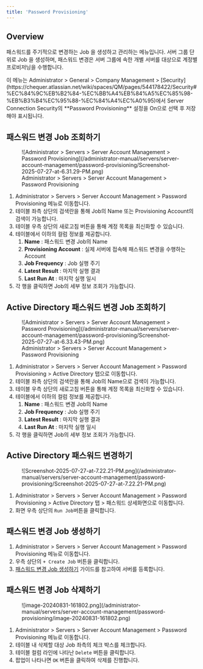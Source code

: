 ```yaml
---
title: 'Password Provisioning'
---
```



## Overview

패스워드를 주기적으로 변경하는 Job 을 생성하고 관리하는 메뉴입니다. 서버 그룹 단위로 Job 을 생성하며, 패스워드 변경은 서버 그룹에 속한 개별 서버를 대상으로 계정별 프로비저닝을 수행합니다.

<Callout type="info">
이 메뉴는 Administrator &gt; General &gt; Company Management &gt; [Security](https://chequer.atlassian.net/wiki/spaces/QM/pages/544178422/Security#%EC%84%9C%EB%B2%84-%EC%BB%A4%EB%84%A5%EC%85%98-%EB%B3%B4%EC%95%88-%EC%84%A4%EC%A0%95)에서 Server Connection Security의  **Password Provisioning**  설정을 On으로 선택 후 저장해야 표시됩니다.
</Callout>


## 패스워드 변경 Job 조회하기

<figure data-layout="center" data-align="center">
![Administrator &gt; Servers &gt; Server Account Management &gt; Password Provisioning](/administrator-manual/servers/server-account-management/password-provisioning/Screenshot-2025-07-27-at-6.31.29-PM.png)
<figcaption>
Administrator &gt; Servers &gt; Server Account Management &gt; Password Provisioning
</figcaption>
</figure>

1. Administrator &gt; Servers &gt; Server Account Management &gt; Password Provisioning 메뉴로 이동합니다.
2. 테이블 좌측 상단의 검색란을 통해 Job의 Name 또는 Provisioning Account의 검색이 가능합니다.
3. 테이블 우측 상단의 새로고침 버튼을 통해 계정 목록을 최신화할 수 있습니다.
4. 테이블에서 이하의 컬럼 정보를 제공합니다.
    1.  **Name** : 패스워드 변경 Job의 Name
    2.  **Provisioning Account**  : 실제 서버에 접속해 패스워드 변경을 수행하는 Account
    3.  **Job Frequency**  : Job 실행 주기
    4.  **Latest Result**  : 마지막 실행 결과
    5.  **Last Run At**  : 마지막 실행 일시
5. 각 행을 클릭하면 Job의 세부 정보 조회가 가능합니다.

## Active Directory 패스워드 변경 Job 조회하기

<figure data-layout="center" data-align="center">
![Administrator &gt; Servers &gt; Server Account Management &gt; Password Provisioning](/administrator-manual/servers/server-account-management/password-provisioning/Screenshot-2025-07-27-at-6.33.43-PM.png)
<figcaption>
Administrator &gt; Servers &gt; Server Account Management &gt; Password Provisioning
</figcaption>
</figure>

1. Administrator &gt; Servers &gt; Server Account Management &gt; Password Provisioning &gt; Active Directory 탭으로 이동합니다.
2. 테이블 좌측 상단의 검색란을 통해 Job의 Name으로 검색이 가능합니다.
3. 테이블 우측 상단의 새로고침 버튼을 통해 계정 목록을 최신화할 수 있습니다.
4. 테이블에서 이하의 컬럼 정보를 제공합니다.
    1.  **Name** : 패스워드 변경 Job의 Name
    2.  **Job Frequency**  : Job 실행 주기
    3.  **Latest Result**  : 마지막 실행 결과
    4.  **Last Run At**  : 마지막 실행 일시
5. 각 행을 클릭하면 Job의 세부 정보 조회가 가능합니다.

## Active Directory 패스워드 변경하기

<figure data-layout="center" data-align="center">
![Screenshot-2025-07-27-at-7.22.21-PM.png](/administrator-manual/servers/server-account-management/password-provisioning/Screenshot-2025-07-27-at-7.22.21-PM.png)
</figure>

1. Administrator &gt; Servers &gt; Server Account Management &gt; Password Provisioning &gt; Active Directory 탭 &gt; 패스워드 상세화면으로 이동합니다.
2. 화면 우측 상단의 `Run Job`버튼을 클릭합니다. 

## 패스워드 변경 Job 생성하기

1. Administrator &gt; Servers &gt; Server Account Management &gt; Password Provisioning 메뉴로 이동합니다.
2. 우측 상단의 `+ Create Job` 버튼을 클릭합니다.
3. [패스워드 변경 Job 생성하기](creating-password-change-job) 가이드를 참고하여 서버를 등록합니다.


## 패스워드 변경 Job 삭제하기

<figure data-layout="center" data-align="center">
![image-20240831-161802.png](/administrator-manual/servers/server-account-management/password-provisioning/image-20240831-161802.png)
</figure>

1. Administrator &gt; Servers &gt; Server Account Management &gt; Password Provisioning 메뉴로 이동합니다.
2. 테이블 내 삭제할 대상 Job 좌측의 체크 박스를 체크합니다.
3. 테이블 컬럼 라인에 나타난 `Delete` 버튼을 클릭합니다.
4. 팝업이 나타나면 `OK` 버튼을 클릭하여 삭제를 진행합니다.
